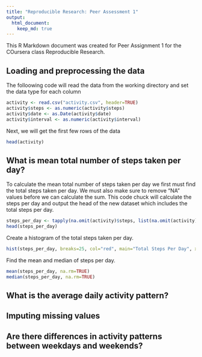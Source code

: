 ```yaml
---
title: "Reproducible Research: Peer Assessment 1"
output: 
  html_document:
    keep_md: true
---
```


This R Markdown document was created for Peer Assignment 1 for the COursera class Reproducible Research. 

## Loading and preprocessing the data

The folloowing code will read the data from the working directory and set the data type for each column

```r
activity <- read.csv("activity.csv", header=TRUE)
activity$steps <- as.numeric(activity$steps)
activity$date <- as.Date(activity$date)
activity$interval <- as.numeric(activity$interval)
```

Next, we will get the first few rows of the data

```r
head(activity)
```


## What is mean total number of steps taken per day?

To calculate the mean total number of steps taken per day we first must find the total steps taken per day. We must also make sure to remove "NA" values before we can calculate the sum. This code chuck will calculate the steps per day and output the head of the new dataset which includes the total steps per day.

```r
steps_per_day <- tapply(na.omit(activity)$steps, list(na.omit(activity)$date), sum)
head(steps_per_day)
```

Create a histogram of the total steps taken per day.

```r
hist(steps_per_day, breaks=25, col="red", main="Total Steps Per Day", xlab="The Total Steps Per Day", ylab="Frequency")
```

Find the mean and median of steps per day.   

```r
mean(steps_per_day, na.rm=TRUE)
median(steps_per_day, na.rm=TRUE)
```

## What is the average daily activity pattern?



## Imputing missing values



## Are there differences in activity patterns between weekdays and weekends?
